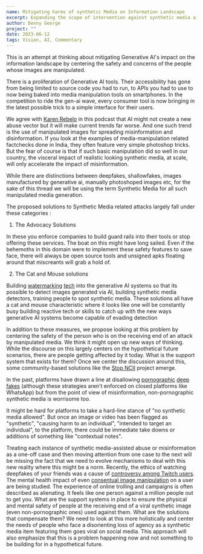 ```yaml
---
name: Mitigating harms of synthetic Media on Information Landscape
excerpt: Expanding the scope of intervention against synthetic media aided abuse.
author: Denny George
project: ""
date: 2023-06-12
tags: Vision, AI, Commentary
---
```


This is an attempt at thinking about mitigating Generative AI's impact on the information landscape by centering the safety and concerns of the people whose images are manipulated.

There is a proliferation of Generative AI tools. Their accessibility has gone from being limited to source code you had to run, to APIs you had to use to now being baked into media manipulation tools on smartphones. In the competition to ride the gen-ai wave, every consumer tool is now bringing in the latest possible trick to a simple interface for their users.

We agree with [Karen Rebelo](https://twitter.com/Karen_Rebelo/status/1666009022191812609) in this podcast that AI might not create a new abuse vector but it will make current trends far worse. And one such trend is the use of manipulated images for spreading misinformation and disinformation. If you look at the examples of media-manipulation related factchecks done in India, they often feature very simple photoshop tricks. But the fear of course is that if such basic manipulation did so well in our country, the visceral impact of realistic looking synthetic media, at scale, will only accelerate the impact of misinformation.

While there are distinctions between deepfakes, shallowfakes, images manufactured by generative ai, manually photoshoped images etc, for the sake of this thread we will be using the term Synthetic Media for all such manipulated media generation.

The proposed solutions to Synthetic Media related attacks largely fall under these categories :

1. The Advocacy Solutions

In these you enforce companies to build guard rails into their tools or stop offering these services. The boat on this might have long sailed. Even if the behemoths in this domain were to implement these safety features to save face, there will always be open source tools and unsigned apks floating around that miscreants will grab a hold of.

2. The Cat and Mouse solutions

Building [watermarking](https://www.ischool.berkeley.edu/news/2023/hany-farid-watermarking-chatgpt-dall-e-and-other-generative-ais-could-help-protect-against) [tech](https://techcrunch.com/2023/05/23/microsoft-pledges-to-watermark-ai-generated-images-and-videos/) into the generative AI systems so that its possible to detect images generated via AI, building synthetic media detectors, training people to spot synthetic media. These solutions all have a cat and mouse characteristic where it looks like one will be constantly busy building reactive tech or skills to catch up with the new ways generative AI systems become capable of evading detection

In addition to these measures, we propose looking at this problem by centering the safety of the person who is on the receiving end of an attack by manipulated media. We think it might open up new ways of thinking. While the discourse on this largely centers on the hypothetical future scenarios, there are people getting affected by it today. What is the support system that exists for them? Once we center the discussion around this, some community-based solutions like the [Stop NCII](https://stopncii.org/) project emerge.

In the past, platforms have drawn a line at disallowing [pornographic](https://safety.twitch.tv/s/article/Addressing-Explicit-Deepfake-Content?language=en_US) [deep fakes](https://about.fb.com/news/2020/01/enforcing-against-manipulated-media/) (although these strategies aren't enforced on closed platforms like WhatsApp) but from the point of view of misinformation, non-pornographic synthetic media is worrisome too.

It might be hard for platforms to take a hard-line stance of "no synthetic media allowed". But once an image or video has been flagged as "synthetic", "causing harm to an individual", "intended to target an individual", to the platform, there could be immediate take downs or additions of something like "contextual notes".

Treating each instance of synthetic media-assisted abuse or misinformation as a one-off case and then moving attention from one case to the next will be missing the fact that we need to evolve mechanisms to deal with this new reality where this might be a norm. Recently, the ethics of watching deepfakes of your friends was a cause of [controversy among Twitch users](https://www.insider.com/atrioc-caught-qtcinderella-ai-picture-twitch-deepfake-controversy-streamer-trauma-2023-2). The mental health impact of even [consentual image manipulation](https://www.technologyreview.com/2021/04/02/1021635/beauty-filters-young-girls-augmented-reality-social-media/) on a user are being studied. The experience of online trolling and campaigns is often described as alienating. It feels like one person against a million people out to get you. What are the support systems in place to ensure the physical and mental safety of people at the receiving end of a viral synthetic image (even non-pornographic ones) used against them. What are the solutions that compensate them? We need to look at this more holistically and center the needs of people who face a disorienting loss of agency as a synthetic media item featuring them goes viral on social media. This approach will also emphasize that this is a problem happening now and not something to be building for in a hypothetical future.
